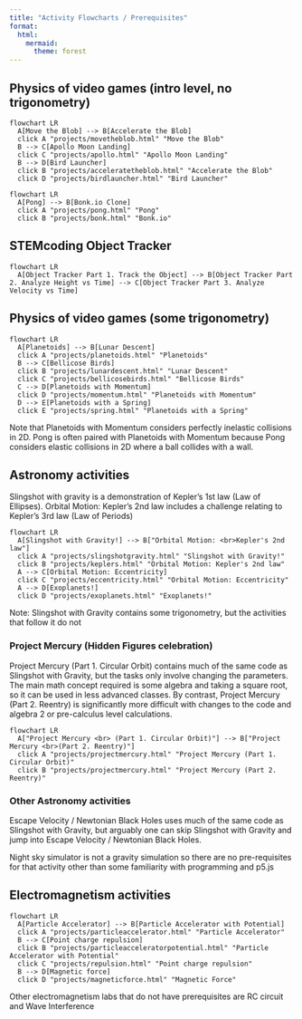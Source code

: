 ```yaml
---
title: "Activity Flowcharts / Prerequisites"
format:
  html:
    mermaid:
      theme: forest
---
```


## Physics of video games (intro level, no trigonometry)
```mermaid
flowchart LR
  A[Move the Blob] --> B[Accelerate the Blob]
  click A "projects/movetheblob.html" "Move the Blob"
  B --> C[Apollo Moon Landing]
  click C "projects/apollo.html" "Apollo Moon Landing"
  B --> D[Bird Launcher]
  click B "projects/acceleratetheblob.html" "Accelerate the Blob"
  click D "projects/birdlauncher.html" "Bird Launcher"
```

```mermaid
flowchart LR
  A[Pong] --> B[Bonk.io Clone]
  click A "projects/pong.html" "Pong"
  click B "projects/bonk.html" "Bonk.io"
```

## STEMcoding Object Tracker

```mermaid
flowchart LR
  A[Object Tracker Part 1. Track the Object] --> B[Object Tracker Part 2. Analyze Height vs Time] --> C[Object Tracker Part 3. Analyze Velocity vs Time]
```

## Physics of video games (some trigonometry)
```mermaid
flowchart LR
  A[Planetoids] --> B[Lunar Descent]
  click A "projects/planetoids.html" "Planetoids"
  B --> C[Bellicose Birds]
  click B "projects/lunardescent.html" "Lunar Descent"
  click C "projects/bellicosebirds.html" "Bellicose Birds"
  C --> D[Planetoids with Momentum]
  click D "projects/momentum.html" "Planetoids with Momentum"
  D --> E[Planetoids with a Spring]
  click E "projects/spring.html" "Planetoids with a Spring"
```

Note that Planetoids with Momentum considers perfectly inelastic collisions in 2D. Pong is often paired with Planetoids with Momentum because Pong considers elastic collisions in 2D where a ball collides with a wall.


## Astronomy activities

Slingshot with gravity is a demonstration of Kepler's 1st law (Law of Ellipses). Orbital Motion: Kepler's 2nd law includes a challenge relating to Kepler's 3rd law (Law of Periods)

```mermaid
flowchart LR
  A[Slingshot with Gravity!] --> B["Orbital Motion: <br>Kepler's 2nd law"]
  click A "projects/slingshotgravity.html" "Slingshot with Gravity!"
  click B "projects/keplers.html" "Orbital Motion: Kepler's 2nd law"
  A --> C[Orbital Motion: Eccentricity]
  click C "projects/eccentricity.html" "Orbital Motion: Eccentricity"
  A --> D[Exoplanets!]
  click D "projects/exoplanets.html" "Exoplanets!"
```

Note: Slingshot with Gravity contains some trigonometry, but the activities that follow it do not

### Project Mercury (Hidden Figures celebration)

Project Mercury (Part 1. Circular Orbit) contains much of the same code as Slingshot with Gravity, but the tasks only involve changing the parameters. The main math concept required is some algebra and taking a square root, so it can be used in less advanced classes. By contrast, Project Mercury (Part 2. Reentry) is significantly more difficult with changes to the code and algebra 2 or pre-calculus level calculations.

```mermaid
flowchart LR
  A["Project Mercury <br> (Part 1. Circular Orbit)"] --> B["Project Mercury <br>(Part 2. Reentry)"]
  click A "projects/projectmercury.html" "Project Mercury (Part 1. Circular Orbit)"
  click B "projects/projectmercury.html" "Project Mercury (Part 2. Reentry)"
```

### Other Astronomy activities

Escape Velocity / Newtonian Black Holes uses much of the same code as Slingshot with Gravity, but arguably one can skip Slingshot with Gravity and jump into Escape Velocity / Newtonian Black Holes.

Night sky simulator is not a gravity simulation so there are no pre-requisites for that activity other than some familiarity with programming and p5.js


## Electromagnetism activities

```mermaid
flowchart LR
  A[Particle Accelerator] --> B[Particle Accelerator with Potential]
  click A "projects/particleaccelerator.html" "Particle Accelerator"
  B --> C[Point charge repulsion]
  click B "projects/particleacceleratorpotential.html" "Particle Accelerator with Potential"
  click C "projects/repulsion.html" "Point charge repulsion"
  B --> D[Magnetic force]
  click D "projects/magneticforce.html" "Magnetic Force"
```

Other electromagnetism labs that do not have prerequisites are RC circuit and Wave Interference